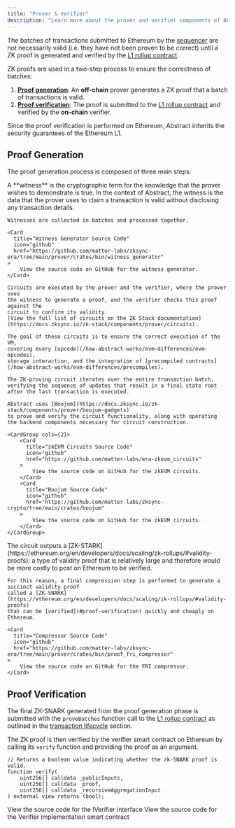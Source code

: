 ```yaml
---
title: "Prover & Verifier"
description: "Learn more about the prover and verifier components of Abstract."
---
```


The batches of transactions submitted to Ethereum by the [sequencer](/how-abstract-works/architecture/components/sequencer)
are not necessarily valid (i.e. they have not been proven to be correct) until a ZK proof is generated
and verified by the [L1 rollup contract](/how-abstract-works/architecture/components/l1-rollup-contracts).

ZK proofs are used in a two-step process to ensure the correctness of batches:

1. **[Proof generation](#proof-generation)**: An **off-chain** prover generates a ZK proof that a batch of transactions is valid.
2. **[Proof verification](#proof-verification)**: The proof is submitted to the [L1 rollup contract](/how-abstract-works/architecture/components/l1-rollup-contracts) and verified by the **on-chain** verifier.

Since the proof verification is performed on Ethereum, Abstract inherits the security guarantees of the Ethereum L1.

## Proof Generation

The proof generation process is composed of three main steps:

<Steps>
  <Step title="Witness Generation">
    A **witness** is the cryptographic term for the knowledge 
    that the prover wishes to demonstrate is true. 
    In the context of Abstract, the witness is the data that the prover uses to claim a transaction is valid without disclosing any transaction details.
  
    Witnesses are collected in batches and processed together.

    <Card
      title="Witness Generator Source Code"
      icon="github"
      href="https://github.com/matter-labs/zksync-era/tree/main/prover/crates/bin/witness_generator"
    >
        View the source code on GitHub for the witness generator.
    </Card>

  </Step>

  <Step title="Circuit Execution">
    
    Circuits are executed by the prover and the verifier, where the prover uses 
    the witness to generate a proof, and the verifier checks this proof against the 
    circuit to confirm its validity.
    [View the full list of circuits on the ZK Stack documentation](https://docs.zksync.io/zk-stack/components/prover/circuits).

    The goal of these circuits is to ensure the correct execution of the VM,
    covering every [opcode](/how-abstract-works/evm-differences/evm-opcodes),
    storage interaction, and the integration of [precompiled contracts](/how-abstract-works/evm-differences/precompiles).

    The ZK-proving circuit iterates over the entire transaction batch,
    verifying the sequence of updates that result in a final state root after the last transaction is executed.

    Abstract uses [Boojum](https://docs.zksync.io/zk-stack/components/prover/boojum-gadgets)
    to prove and verify the circuit functionality, along with operating the backend components necessary for circuit construction.

    <CardGroup cols={2}>
        <Card
          title="zkEVM Circuits Source Code"
          icon="github"
          href="https://github.com/matter-labs/era-zkevm_circuits"
        >
            View the source code on GitHub for the zkEVM circuits.
        </Card>
        <Card
          title="Boojum Source Code"
          icon="github"
          href="https://github.com/matter-labs/zksync-crypto/tree/main/crates/boojum"
        >
            View the source code on GitHub for the zkEVM circuits.
        </Card>
    </CardGroup>

  </Step>

  <Step title="Proof Compression">
    The circuit outputs a 
    [ZK-STARK](https://ethereum.org/en/developers/docs/scaling/zk-rollups/#validity-proofs);
    a type of validity proof that is relatively large and therefore would be more costly 
    to post on Ethereum to be verified.

    For this reason, a final compression step is performed to generate a succinct validity proof
    called a [ZK-SNARK](https://ethereum.org/en/developers/docs/scaling/zk-rollups/#validity-proofs)
    that can be [verified](#proof-verification) quickly and cheaply on Ethereum.

    <Card
      title="Compressor Source Code"
      icon="github"
      href="https://github.com/matter-labs/zksync-era/tree/main/prover/crates/bin/proof_fri_compressor"
    >
        View the source code on GitHub for the FRI compressor.
    </Card>

  </Step>
</Steps>

## Proof Verification

The final ZK-SNARK generated from the proof generation phase is
submitted with the `proveBatches` function call to the
[L1 rollup contract](/how-abstract-works/architecture/components/l1-rollup-contracts) as outlined in the
[transaction lifecycle](/how-abstract-works/architecture/transaction-lifecycle) section.

The ZK proof is then verified by the verifier smart contract on Ethereum by calling
its `verify` function and providing the proof as an argument.

```solidity
// Returns a boolean value indicating whether the zk-SNARK proof is valid.
function verify(
    uint256[] calldata _publicInputs,
    uint256[] calldata _proof,
    uint256[] calldata _recursiveAggregationInput
) external view returns (bool);
```

<CardGroup cols={2}>
  <Card
    title="IVerifier Interface Source Code"
    icon="github"
    href="https://github.com/matter-labs/era-contracts/blob/main/l1-contracts/contracts/state-transition/chain-interfaces/IVerifier.sol"
  >
    View the source code for the IVerifier interface
  </Card>
  <Card
    title="Verifier Source Code"
    icon="github"
    href="https://github.com/matter-labs/era-contracts/blob/main/l1-contracts/contracts/state-transition/Verifier.sol"
  >
    View the source code for the Verifier implementation smart contract
  </Card>
</CardGroup>
